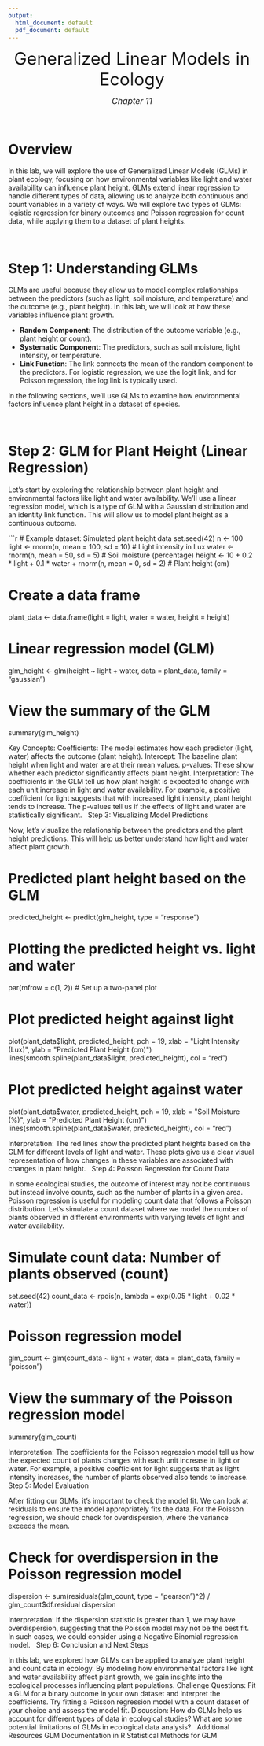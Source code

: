 ```yaml
---
output:
  html_document: default
  pdf_document: default
---
```

<p style="text-align: center;">[Generalized Linear Models in Ecology]{style="font-size:250%; font-weight:400"}</p>

<p style="text-align: center;">[*Chapter 11*]{style="font-size:120%; font-weight:400"}</p>

&nbsp;

# **Overview**

In this lab, we will explore the use of Generalized Linear Models (GLMs) in plant ecology, focusing on how environmental variables like light and water availability can influence plant height. GLMs extend linear regression to handle different types of data, allowing us to analyze both continuous and count variables in a variety of ways. We will explore two types of GLMs: logistic regression for binary outcomes and Poisson regression for count data, while applying them to a dataset of plant heights.

&nbsp;

# **Step 1: Understanding GLMs**

GLMs are useful because they allow us to model complex relationships between the predictors (such as light, soil moisture, and temperature) and the outcome (e.g., plant height). In this lab, we will look at how these variables influence plant growth.

- **Random Component**: The distribution of the outcome variable (e.g., plant height or count).
- **Systematic Component**: The predictors, such as soil moisture, light intensity, or temperature.
- **Link Function**: The link connects the mean of the random component to the predictors. For logistic regression, we use the logit link, and for Poisson regression, the log link is typically used.

In the following sections, we’ll use GLMs to examine how environmental factors influence plant height in a dataset of species.

&nbsp;

# **Step 2: GLM for Plant Height (Linear Regression)**

Let’s start by exploring the relationship between plant height and environmental factors like light and water availability. We’ll use a linear regression model, which is a type of GLM with a Gaussian distribution and an identity link function. This will allow us to model plant height as a continuous outcome.

```r
# Example dataset: Simulated plant height data
set.seed(42)
n <- 100
light <- rnorm(n, mean = 100, sd = 10)  # Light intensity in Lux
water <- rnorm(n, mean = 50, sd = 5)  # Soil moisture (percentage)
height <- 10 + 0.2 * light + 0.1 * water + rnorm(n, mean = 0, sd = 2)  # Plant height (cm)

# Create a data frame
plant_data <- data.frame(light = light, water = water, height = height)

# Linear regression model (GLM)
glm_height <- glm(height ~ light + water, data = plant_data, family = "gaussian")

# View the summary of the GLM
summary(glm_height)

Key Concepts:
Coefficients: The model estimates how each predictor (light, water) affects the outcome (plant height).
Intercept: The baseline plant height when light and water are at their mean values.
p-values: These show whether each predictor significantly affects plant height.
Interpretation:
The coefficients in the GLM tell us how plant height is expected to change with each unit increase in light and water availability. For example, a positive coefficient for light suggests that with increased light intensity, plant height tends to increase. The p-values tell us if the effects of light and water are statistically significant.
 
Step 3: Visualizing Model Predictions

Now, let's visualize the relationship between the predictors and the plant height predictions. This will help us better understand how light and water affect plant growth.

# Predicted plant height based on the GLM
predicted_height <- predict(glm_height, type = "response")

# Plotting the predicted height vs. light and water
par(mfrow = c(1, 2))  # Set up a two-panel plot

# Plot predicted height against light
plot(plant_data$light, predicted_height, pch = 19, 
     xlab = "Light Intensity (Lux)", ylab = "Predicted Plant Height (cm)")
lines(smooth.spline(plant_data$light, predicted_height), col = "red")

# Plot predicted height against water
plot(plant_data$water, predicted_height, pch = 19, 
     xlab = "Soil Moisture (%)", ylab = "Predicted Plant Height (cm)")
lines(smooth.spline(plant_data$water, predicted_height), col = "red")


Interpretation:
The red lines show the predicted plant heights based on the GLM for different levels of light and water. These plots give us a clear visual representation of how changes in these variables are associated with changes in plant height.
 
Step 4: Poisson Regression for Count Data

In some ecological studies, the outcome of interest may not be continuous but instead involve counts, such as the number of plants in a given area. Poisson regression is useful for modeling count data that follows a Poisson distribution.
Let’s simulate a count dataset where we model the number of plants observed in different environments with varying levels of light and water availability.

# Simulate count data: Number of plants observed (count)
set.seed(42)
count_data <- rpois(n, lambda = exp(0.05 * light + 0.02 * water))

# Poisson regression model
glm_count <- glm(count_data ~ light + water, data = plant_data, family = "poisson")

# View the summary of the Poisson regression model
summary(glm_count)

Interpretation:
The coefficients for the Poisson regression model tell us how the expected count of plants changes with each unit increase in light or water. For example, a positive coefficient for light suggests that as light intensity increases, the number of plants observed also tends to increase.
 
Step 5: Model Evaluation

After fitting our GLMs, it's important to check the model fit. We can look at residuals to ensure the model appropriately fits the data. For the Poisson regression, we should check for overdispersion, where the variance exceeds the mean.

# Check for overdispersion in the Poisson regression model
dispersion <- sum(residuals(glm_count, type = "pearson")^2) / glm_count$df.residual
dispersion

Interpretation:
If the dispersion statistic is greater than 1, we may have overdispersion, suggesting that the Poisson model may not be the best fit. In such cases, we could consider using a Negative Binomial regression model.
 
Step 6: Conclusion and Next Steps

In this lab, we explored how GLMs can be applied to analyze plant height and count data in ecology. By modeling how environmental factors like light and water availability affect plant growth, we gain insights into the ecological processes influencing plant populations.
Challenge Questions:
Fit a GLM for a binary outcome in your own dataset and interpret the coefficients.
Try fitting a Poisson regression model with a count dataset of your choice and assess the model fit.
Discussion:
How do GLMs help us account for different types of data in ecological studies?
What are some potential limitations of GLMs in ecological data analysis?
 
Additional Resources
GLM Documentation in R
Statistical Methods for GLM
